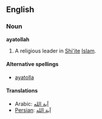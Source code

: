 ==English==
===Noun===
'''ayatollah'''

# A religious leader in [[Shi'ite]] [[Islam]].

====Alternative spellings====
*[[ayatolla]]

====Translations====
*Arabic: [[آية الله]]
*[[Persian]]: [[آیة الله]]